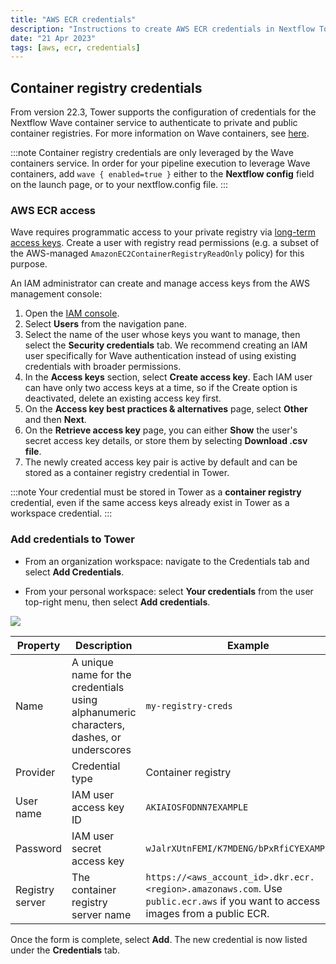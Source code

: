 ```yaml
---
title: "AWS ECR credentials"
description: "Instructions to create AWS ECR credentials in Nextflow Tower."
date: "21 Apr 2023"
tags: [aws, ecr, credentials]
---
```


## Container registry credentials

From version 22.3, Tower supports the configuration of credentials for the Nextflow Wave container service to authenticate to private and public container registries. For more information on Wave containers, see [here](https://www.nextflow.io/docs/latest/wave.html).

:::note
Container registry credentials are only leveraged by the Wave containers service. In order for your pipeline execution to leverage Wave containers, add `wave { enabled=true }` either to the **Nextflow config** field on the launch page, or to your nextflow.config file.
:::

### AWS ECR access

Wave requires programmatic access to your private registry via [long-term access keys](https://docs.aws.amazon.com/general/latest/gr/aws-sec-cred-types.html#create-long-term-access-keys). Create a user with registry read permissions (e.g. a subset of the AWS-managed `AmazonEC2ContainerRegistryReadOnly` policy) for this purpose.

An IAM administrator can create and manage access keys from the AWS management console:

1. Open the [IAM console](https://console.aws.amazon.com/iam/).
2. Select **Users** from the navigation pane.
3. Select the name of the user whose keys you want to manage, then select the **Security credentials** tab. We recommend creating an IAM user specifically for Wave authentication instead of using existing credentials with broader permissions.
4. In the **Access keys** section, select **Create access key**. Each IAM user can have only two access keys at a time, so if the Create option is deactivated, delete an existing access key first.
5. On the **Access key best practices & alternatives** page, select **Other** and then **Next**.
6. On the **Retrieve access key** page, you can either **Show** the user's secret access key details, or store them by selecting **Download .csv file**.
7. The newly created access key pair is active by default and can be stored as a container registry credential in Tower.

:::note
Your credential must be stored in Tower as a **container registry** credential, even if the same access keys already exist in Tower as a workspace credential.
:::

### Add credentials to Tower

- From an organization workspace: navigate to the Credentials tab and select **Add Credentials**.

- From your personal workspace: select **Your credentials** from the user top-right menu, then select **Add credentials**.

![](./_images/container_registry_credentials_blank.png)

| Property        | Description                                                                             | Example                                                   |
| --------------- | --------------------------------------------------------------------------------------- | --------------------------------------------------------- |
| Name            | A unique name for the credentials using alphanumeric characters, dashes, or underscores | `my-registry-creds`                                       |
| Provider        | Credential type                                                                         | Container registry                                        |
| User name       | IAM user access key ID                                                                  | `AKIAIOSFODNN7EXAMPLE`                                    |
| Password        | IAM user secret access key                                                              | `wJalrXUtnFEMI/K7MDENG/bPxRfiCYEXAMPLEKEY`                |
| Registry server | The container registry server name                                                      | `https://<aws_account_id>.dkr.ecr.<region>.amazonaws.com`. Use `public.ecr.aws` if you want to access images from a public ECR. |

Once the form is complete, select **Add**. The new credential is now listed under the **Credentials** tab.
